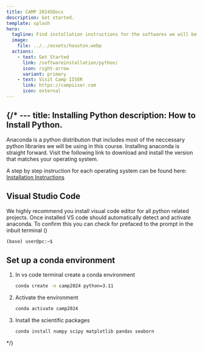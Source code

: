 ```yaml
---
title: CAMP 20245Docs
description: Get started.
template: splash
hero:
  tagline: Find installation instructions for the softwares we will be using in the course.
  image:
    file: ../../assets/houston.webp
  actions:
    - text: Get Started
      link: /softwareinstallation/python/
      icon: right-arrow
      variant: primary
    - text: Visit Camp IISER
      link: https://campiiser.com
      icon: external
---
```



{/* ---
title: Installing Python
description: How to Install Python.
---

Anaconda is a python distribution that includes most of the neccessary python libraries we will be using in this course. Installing anaconda is straight forward. Visit the following link to download and install the version that matches your operating system.

<LinkCard
  title="Download Anaconda"
  description=" "
  href="https://www.anaconda.com/download/success"
/>

A step by step instruction for each operating system can be found here: [Installation Instructions](https://docs.anaconda.com/anaconda/install/)

## Visual Studio Code
We highly recommend you install visual code editor for all python related projects.
<LinkCard
  title="Download VS code"
  description=" "
  href="https://code.visualstudio.com/"
/>
Once installed VS code should automatically detect and activate anaconda. To confirm this you can check for <Badge text="(base)" variant="note" size="small" /> prefaced to the prompt in the inbuit terminal  (<Badge text=" ctrl + `" variant="tip" size="small" />)

```bash
(base) user@pc:~$
``` 
## Set up a conda environment

<Steps>

1. In vs code terminal create a conda environment

    ```bash
    conda create -n camp2024 python=3.11
    ```

2. Activate the environment
    ```bash
    conda activate camp2024
    ```
3. Install the scientific packages
    ```bash
    conda install numpy scipy matplotlib pandas seaborn 
    ```

</Steps>










 */}
